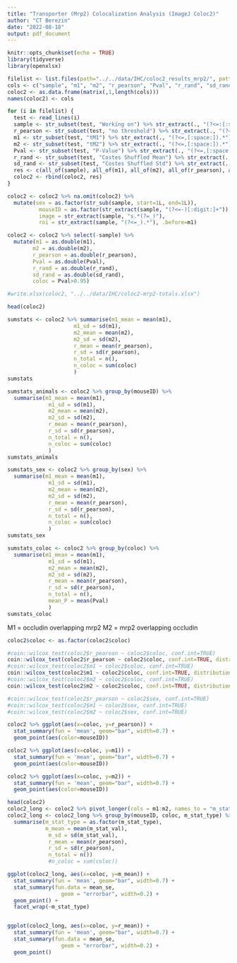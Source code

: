 ---
title: "Transporter (Mrp2) Colocalization Analysis (ImageJ Coloc2)"
author: "CT Berezin"
date: "2022-08-18"
output: pdf_document
---

```{r setup, include=FALSE}
knitr::opts_chunk$set(echo = TRUE)
library(tidyverse)
library(openxlsx)
```


```{r}
filelist <- list.files(path="../../data/IHC/coloc2_results_mrp2/", pattern="*.txt", full.names = TRUE)
cols <- c("sample", "m1", "m2", "r_pearson", "Pval", "r_rand", "sd_rand")
coloc2 <- as.data.frame(matrix(,1,length(cols)))
names(coloc2) <- cols

for (i in filelist) {
  test <- read_lines(i)
  sample <- str_subset(test, "Working on") %>% str_extract(., "(?<=:[:space:]).*")
  r_pearson <- str_subset(test, "no threshold") %>% str_extract(., "(?<=,[:space:]).*")
  m1 <- str_subset(test, "tM1") %>% str_extract(., "(?<=,[:space:]).*")
  m2 <- str_subset(test, "tM2") %>% str_extract(., "(?<=,[:space:]).*")
  Pval <- str_subset(test, "P-Value") %>% str_extract(., "(?<=,[:space:]).*")
  r_rand <- str_subset(test, "Costes Shuffled Mean") %>% str_extract(., "(?<=,[:space:]).*")
  sd_rand <- str_subset(test, "Costes Shuffled Std") %>% str_extract(., "(?<=,[:space:]).*")
  res <- c(all_of(sample), all_of(m1), all_of(m2), all_of(r_pearson), all_of(Pval), all_of(r_rand), all_of(sd_rand))
  coloc2 <- rbind(coloc2, res)
}

coloc2 <- coloc2 %>% na.omit(coloc2) %>%
  mutate(sex = as.factor(str_sub(sample, start=1L, end=1L)),
          mouseID = as.factor(str_extract(sample, "(?<=-)[:digit:]+")),
          image = str_extract(sample, "s.*(?=_)"),
          roi = str_extract(sample, "(?<=_).*"), .before=m1)

coloc2 <- coloc2 %>% select(-sample) %>%
  mutate(m1 = as.double(m1),
        m2 = as.double(m2),
        r_pearson = as.double(r_pearson),
        Pval = as.double(Pval),
        r_rand = as.double(r_rand),
        sd_rand = as.double(sd_rand),
        coloc = Pval>0.95)

#write.xlsx(coloc2, "../../data/IHC/coloc2-mrp2-totals.xlsx")

head(coloc2)
```

```{r}
sumstats <- coloc2 %>% summarise(m1_mean = mean(m1),
                     m1_sd = sd(m1),
                     m2_mean = mean(m2),
                     m2_sd = sd(m2),
                     r_mean = mean(r_pearson),
                     r_sd = sd(r_pearson),
                     n_total = n(),
                     n_coloc = sum(coloc)
                     )
sumstats

sumstats_animals <- coloc2 %>% group_by(mouseID) %>% 
  summarise(m1_mean = mean(m1),
             m1_sd = sd(m1),
             m2_mean = mean(m2),
             m2_sd = sd(m2),
             r_mean = mean(r_pearson),
             r_sd = sd(r_pearson),
             n_total = n(),
             n_coloc = sum(coloc)
             )
sumstats_animals

sumstats_sex <- coloc2 %>% group_by(sex) %>% 
  summarise(m1_mean = mean(m1),
             m1_sd = sd(m1),
             m2_mean = mean(m2),
             m2_sd = sd(m2),
             r_mean = mean(r_pearson),
             r_sd = sd(r_pearson),
             n_total = n(),
             n_coloc = sum(coloc)
             )
sumstats_sex

sumstats_coloc <- coloc2 %>% group_by(coloc) %>% 
  summarise(m1_mean = mean(m1),
             m1_sd = sd(m1),
             m2_mean = mean(m2),
             m2_sd = sd(m2),
             r_mean = mean(r_pearson),
             r_sd = sd(r_pearson),
             n_total = n(),
             mean_P = mean(Pval)
             )
sumstats_coloc
```

M1 = occludin overlapping mrp2
M2 = mrp2 overlapping occludin


```{r}
coloc2$coloc <- as.factor(coloc2$coloc)

#coin::wilcox_test(coloc2$r_pearson ~ coloc2$coloc, conf.int=TRUE)
coin::wilcox_test(coloc2$r_pearson ~ coloc2$coloc, conf.int=TRUE, distribution="exact")
#coin::wilcox_test(coloc2$m1 ~ coloc2$coloc, conf.int=TRUE)
coin::wilcox_test(coloc2$m1 ~ coloc2$coloc, conf.int=TRUE, distribution="exact")
#coin::wilcox_test(coloc2$m2 ~ coloc2$coloc, conf.int=TRUE)
coin::wilcox_test(coloc2$m2 ~ coloc2$coloc, conf.int=TRUE, distribution="exact")

#coin::wilcox_test(coloc2$r_pearson ~ coloc2$sex, conf.int=TRUE)
#coin::wilcox_test(coloc2$m1 ~ coloc2$sex, conf.int=TRUE)
#coin::wilcox_test(coloc2$m2 ~ coloc2$sex, conf.int=TRUE)
```


```{r}
coloc2 %>% ggplot(aes(x=coloc, y=r_pearson)) +
  stat_summary(fun = 'mean', geom="bar", width=0.7) +
  geom_point(aes(color=mouseID))

coloc2 %>% ggplot(aes(x=coloc, y=m1)) +
  stat_summary(fun = 'mean', geom="bar", width=0.7) +
  geom_point(aes(color=mouseID))

coloc2 %>% ggplot(aes(x=coloc, y=m2)) +
  stat_summary(fun = 'mean', geom="bar", width=0.7) +
  geom_point(aes(color=mouseID))
```

```{r}
head(coloc2)
coloc2_long <- coloc2 %>% pivot_longer(cols = m1:m2, names_to = "m_stat_type", values_to = "m_stat_val")
coloc2_long <- coloc2_long %>% group_by(mouseID, coloc, m_stat_type) %>%
  summarise(m_stat_type = as.factor(m_stat_type),
            m_mean = mean(m_stat_val),
             m_sd = sd(m_stat_val),
             r_mean = mean(r_pearson),
             r_sd = sd(r_pearson),
             n_total = n())
             #n_coloc = sum(coloc))

ggplot(coloc2_long, aes(x=coloc, y=m_mean)) +
  stat_summary(fun = 'mean', geom="bar", width=0.7) +
  stat_summary(fun.data = mean_se,  
                 geom = "errorbar", width=0.2) + 
  geom_point() +
  facet_wrap(~m_stat_type)


ggplot(coloc2_long, aes(x=coloc, y=r_mean)) +
  stat_summary(fun = 'mean', geom="bar", width=0.7) +
  stat_summary(fun.data = mean_se,  
                 geom = "errorbar", width=0.2) + 
  geom_point()
```

